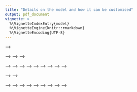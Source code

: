 ```yaml
---
title: "Details on the model and how it can be customised"
output: pdf_document
vignette: >
  %\VignetteIndexEntry{model}
  %\VignetteEngine{knitr::rmarkdown}
  %\VignetteEncoding{UTF-8}
---
```


<!-- ```{r, include = FALSE} -->
<!-- is_check <- ("CheckExEnv" %in% search()) || any(c("_R_CHECK_TIMINGS_", -->
<!--              "_R_CHECK_LICENSE_") %in% names(Sys.getenv())) -->
<!-- knitr::opts_chunk$set( -->
<!--   collapse = TRUE, -->
<!--   comment = "#>", -->
<!--   eval = !is_check, -->
<!--   purl = !is_check -->
<!-- ) -->
<!-- ``` -->

<!-- ```{r setup} -->
<!-- library(ppjsdm) -->
<!-- library(spatstat) -->

<!-- remove(list = ls()) -->

<!-- set.seed(1) -->
<!-- ``` -->

<!-- In this vignette, we give some details on the model we are using. -->

<!-- We begin by introducing the Papangelou conditional intensity. -->
<!-- For a point configuration $\omega$, a location in space $x$, and a species index $i$, the Papangelou conditional intensity $\pi$ is such that $\pi((x,i),\omega)\cdot\Delta x$ is the probability of finding an individual of species $i$ in the infinitesimal volume $\Delta x$ around $x$, conditional on $\omega$ outside of $\Delta x$. -->
<!-- Our general model for the Papangelou conditional intensity is -->
<!-- $$\pi((x,i),\omega) -->
<!-- =\lambda_i\exp\biggl(\sum_{k=1}^n\beta_{i,k}X_k(x) -->
<!-- +\sum_{j=1}^p\alpha_{i,j}\sum_{z\in\omega_i^{(N)}}\varphi_{r_{i,j}}(\|z-x\|)\biggr).$$ -->
<!-- In the equation above, -->

<!-- * $\lambda_i$ is the intensity of species $i$ if the $\beta_{i,k}$ and $\alpha_{i,j}$ were to all be zero; -->
<!-- * $n$ is the number of environmental covariates; -->
<!-- * $X_k(x)$ is the environmental covariate number $k$ evaluated at location $x$; -->
<!-- * $\beta_{i,k}$ represents the effect on the distribution of species $i$ of the environmental covariate $k$; -->
<!-- * $p$ is the number of different species; -->
<!-- * $\alpha_{i,j}$ is the repulsion parameter between species $i$ and $j$ (it can be nonnegative or positive); -->
<!-- * $N$ is what we call the saturation parameter, i.e. the maximum number of different individuals which can interact with a given one; -->
<!-- * $\omega_i^{(N)}$ is the subset of the $N$ individuals in $\omega$ of type $i$ which are closest to location $x$; -->
<!-- * $r_{i,j}$ are interaction radii which denote the typical distance within which species $i$ and $j$ interact (The functions $\varphi_{r_{i,j}}$ are chosen to be nonincreasing, between $0$ and $1$, and have value $0.5$ at $r_{i,j}$.); -->
<!-- * $\varphi_{r_{i,j}}$ are smoothing functions. -->

<!-- Since the above definition is quite technical, we will spend the rest of this vignette illustrating this concept with some examples. -->
<!-- The package includes a function to compute the Papangelou conditional intensity above, which will make things easier! -->

<!-- # No interaction: Poisson point process -->

<!-- We begin by considering a single species, with no repulsion, no covariates, and a given intensity. -->

<!-- ```{r} -->
<!-- nspecies <- 1 -->
<!-- ncovariates <- 0 -->
<!-- lambda <- 50 -->
<!-- alpha <- matrix(0, nspecies, nspecies) -->
<!-- beta <- matrix(0, nspecies, ncovariates) -->
<!-- gamma <- matrix(0, nspecies, nspecies) -->
<!-- covariates <- vector(mode = "list", length = ncovariates) -->
<!-- model <- "Geyer" -->
<!-- medium_range_model <- "square_exponential" -->
<!-- short_range <- matrix(0.1, nspecies, nspecies) -->
<!-- medium_range <- matrix(0.1, nspecies, nspecies) -->
<!-- long_range <- matrix(0.2, nspecies, nspecies) -->
<!-- saturation <- 100 -->
<!-- window <- Rectangle_window() -->
<!-- spatstat_window <- owin() -->
<!-- ``` -->

<!-- Take a single sample from the corresponding point process, -->

<!-- ```{r} -->
<!-- configuration <- rgibbs(window = window,  -->
<!--                         alpha = alpha,  -->
<!--                         lambda = lambda,  -->
<!--                         beta = beta,  -->
<!--                         covariates = covariates, -->
<!--                         model = model, -->
<!--                         medium_range_model = medium_range_model, -->
<!--                         short_range = short_range,  -->
<!--                         medium_range = medium_range, -->
<!--                         long_range = long_range, -->
<!--                         saturation = saturation, -->
<!--                         gamma = gamma) -->
<!-- ``` -->

<!-- and plot it below. -->

<!-- ```{r, fig.align = 'center', fig} -->
<!-- par(mar = c(5, 4, 4, 13) + 0.1) -->
<!-- plot(configuration) -->
<!-- ``` -->

<!-- Now, we can compute the Papangelou conditional intensity over the region. -->

<!-- ```{r} -->
<!-- x_axis <- seq(from = 0, to = 1, by = 0.001) -->
<!-- y_axis <- x_axis -->
<!-- z <- outer(x_axis, y_axis, function(x, y) { -->
<!--   compute_papangelou(configuration, x, y, 1, model, medium_range_model, alpha,  -->
<!--                      lambda, beta, gamma, covariates, short_range, medium_range, long_range, saturation) -->
<!-- }) -->
<!-- ``` -->

<!-- In this case, the Papangelou conditional intensity is equal to the intensity over the whole region: -->

<!-- ```{r} -->
<!-- all(z == lambda) -->
<!-- ``` -->

<!-- This means that the probability of finding a point anywhere on the region conditional on the given locations is independent of the locations, and proportional to the intensity everywhere. -->
<!-- In other words, the associated point process is a Poisson point process of intensity `lambda`. -->

<!-- # Adding interactions -->

<!-- We now add interactions between individuals, as controlled by the parameter `alpha`. -->

<!-- ```{r} -->
<!-- alpha <- matrix(-1) -->
<!-- ``` -->

<!-- Let us see how this changes the sample and its Papangelou conditional intensity. -->
<!-- The package contains a function to sample from the distribution and plot the configuration and the Papangelou conditional intensity. -->
<!-- We can plot the Papangelou conditional intensity by a call to that function. -->
<!-- The circles represent a sample from the target distribution, and we have added the Papangelou conditional intensity as an overlay. -->

<!-- ```{r} -->
<!-- plot_papangelou(window = window, -->
<!--                 type = 1,  -->
<!--                 model = model,  -->
<!--                 medium_range_model = medium_range_model,  -->
<!--                 alpha = alpha,  -->
<!--                 lambda = lambda,  -->
<!--                 beta = beta,  -->
<!--                 gamma = gamma,  -->
<!--                 covariates = covariates,  -->
<!--                 short_range = short_range,  -->
<!--                 medium_range = medium_range,  -->
<!--                 long_range = long_range,  -->
<!--                 saturation = saturation)  -->
<!-- ``` -->

<!-- The plot indicates repulsion within a given interaction radius: at locations far from existing individuals in the configuration, the Papangelou conditional intensity is equal to `lambda`, and it decreases within the interaction radius. -->
<!-- The parameter `alpha` controls the strength of the repulsion, and when it is increased (in absolute value) the point process becomes more repulsive. -->

<!-- ```{r} -->
<!-- alpha <- matrix(-4) -->
<!-- plot_papangelou(window = window, -->
<!--                 type = 1,  -->
<!--                 model = model,  -->
<!--                 medium_range_model = medium_range_model,  -->
<!--                 alpha = alpha,  -->
<!--                 lambda = lambda,  -->
<!--                 beta = beta,  -->
<!--                 gamma = gamma,  -->
<!--                 covariates = covariates,  -->
<!--                 short_range = short_range,  -->
<!--                 medium_range = medium_range,  -->
<!--                 long_range = long_range,  -->
<!--                 saturation = saturation)  -->
<!-- ``` -->

<!-- Making `alpha` positive instead of negative changes the behaviour. -->

<!-- ```{r} -->
<!-- alpha <- matrix(0.2) -->
<!-- plot_papangelou(window = window, -->
<!--                 type = 1,  -->
<!--                 model = model,  -->
<!--                 medium_range_model = medium_range_model,  -->
<!--                 alpha = alpha,  -->
<!--                 lambda = lambda,  -->
<!--                 beta = beta,  -->
<!--                 gamma = gamma,  -->
<!--                 covariates = covariates,  -->
<!--                 short_range = short_range,  -->
<!--                 medium_range = medium_range,  -->
<!--                 long_range = long_range,  -->
<!--                 saturation = saturation)  -->
<!-- ``` -->

<!-- The Papangelou conditional intensity is now larger at locations closer to existing individuals, indicating that the point process is attractive. -->
<!-- Thus, our model is either attractive or repulsive depending on the sign of `alpha`. -->

<!-- # Changing features of the interaction -->

<!-- Different features of the interaction can be customised. -->
<!-- To begin with, you can control the radii of interaction (which correspond to $r_{i,j}$ in the model). -->

<!-- ```{r} -->
<!-- alpha <- matrix(-0.1) -->
<!-- short_range <- matrix(0.05, nspecies, nspecies) -->
<!-- plot_papangelou(window = window, -->
<!--                 type = 1,  -->
<!--                 model = model,  -->
<!--                 medium_range_model = medium_range_model,  -->
<!--                 alpha = alpha,  -->
<!--                 lambda = lambda,  -->
<!--                 beta = beta,  -->
<!--                 gamma = gamma,  -->
<!--                 covariates = covariates,  -->
<!--                 short_range = short_range,  -->
<!--                 medium_range = medium_range,  -->
<!--                 long_range = long_range,  -->
<!--                 saturation = saturation)  -->
<!-- ``` -->

<!-- It is possible to change the number of individuals that are taken into account, via the `saturation` parameter (which corresponds to $N$ in the model). -->
<!-- For example, let us account for the five closest individuals instead of the two closest. -->

<!-- ```{r} -->
<!-- short_range <- matrix(0.1, nspecies, nspecies) -->
<!-- saturation <- 5 -->
<!-- plot_papangelou(window = window, -->
<!--                 type = 1,  -->
<!--                 model = model,  -->
<!--                 medium_range_model = medium_range_model,  -->
<!--                 alpha = alpha,  -->
<!--                 lambda = lambda,  -->
<!--                 beta = beta,  -->
<!--                 gamma = gamma,  -->
<!--                 covariates = covariates,  -->
<!--                 short_range = short_range,  -->
<!--                 medium_range = medium_range,  -->
<!--                 long_range = long_range,  -->
<!--                 saturation = saturation)  -->
<!-- ``` -->

<!-- There are also various kinds of smoothing functions available via the `model` parameter (which correspond to $\varphi_{r_{i,j}}$ in the model). -->
<!-- Here is what the square exponential smoothing looks like. -->

<!-- ```{r} -->
<!-- saturation <- 2 -->
<!-- model <- "square_exponential" -->
<!-- plot_papangelou(window = window, -->
<!--                 type = 1,  -->
<!--                 model = model,  -->
<!--                 medium_range_model = medium_range_model,  -->
<!--                 alpha = alpha,  -->
<!--                 lambda = lambda,  -->
<!--                 beta = beta,  -->
<!--                 gamma = gamma,  -->
<!--                 covariates = covariates,  -->
<!--                 short_range = short_range,  -->
<!--                 medium_range = medium_range,  -->
<!--                 long_range = long_range,  -->
<!--                 saturation = saturation)  -->
<!-- ``` -->

<!-- <!-- # Discussion of the different variations --> -->

<!-- <!-- These different variations of the model generate quite different samples in extreme cases. --> -->
<!-- <!-- For example, for a very large value of the repulsion parameter, the Geyer model exhibits extreme regularity. --> -->
<!-- <!-- The Geyer model does not have any smoothing, i.e. it corresponds to the choice $\varphi_{r_{i,j}}(r)=\mathbf1_{\{r\le r_{i,j}\}}$, where $\mathbf1$ is the indicator function. --> -->

<!-- <!-- ```{r} --> -->
<!-- <!-- extreme_configuration <- rgibbs(window = window,  --> -->
<!-- <!--                                 alpha = matrix(-Inf),  --> -->
<!-- <!--                                 lambda = 100,  --> -->
<!-- <!--                                 model = "Geyer", --> -->
<!-- <!--                                 short_range = short_range) --> -->
<!-- <!-- par(mar = c(5, 4, 4, 13) + 0.1) --> -->
<!-- <!-- plot(extreme_configuration, window = window) --> -->
<!-- <!-- ``` --> -->

<!-- <!-- Other variants of the model show some interesting features. --> -->
<!-- <!-- As an illustration, here is a plot of an extremely attractive square exponential version of the model. --> -->

<!-- <!-- ```{r} --> -->
<!-- <!-- extreme_configuration <- rgibbs(window = window,  --> -->
<!-- <!--                                 alpha = matrix(3),  --> -->
<!-- <!--                                 lambda = 1,  --> -->
<!-- <!--                                 model = "square_exponential", --> -->
<!-- <!--                                 short_range = short_range) --> -->
<!-- <!-- par(mar = c(5, 4, 4, 13) + 0.1) --> -->
<!-- <!-- plot(extreme_configuration, window = window) --> -->
<!-- <!-- ``` --> -->

<!-- # Adding covariates -->

<!-- Adding covariates is also possible. -->
<!-- It is best to provide the covariates as `spatstat::im` objects, and it is usually easy to convert to that format thanks to the conversion functions provided by `spatstat`. -->

<!-- ```{r} -->
<!-- model <- "Geyer" -->
<!-- covariates <- list(temperature = as.im(function(x, y) x - 0.5, W = spatstat_window)) -->
<!-- beta <- matrix(2) -->
<!-- plot_papangelou(window = window, -->
<!--                 type = 1,  -->
<!--                 model = model,  -->
<!--                 medium_range_model = medium_range_model,  -->
<!--                 alpha = alpha,  -->
<!--                 lambda = lambda,  -->
<!--                 beta = beta,  -->
<!--                 gamma = gamma,  -->
<!--                 covariates = covariates,  -->
<!--                 short_range = short_range,  -->
<!--                 medium_range = medium_range,  -->
<!--                 long_range = long_range,  -->
<!--                 saturation = saturation)  -->
<!-- ``` -->

<!-- # Multiple species setting -->

<!-- The package also works with multiple species. -->

<!-- ```{r} -->
<!-- nspecies <- 2 -->
<!-- ncovariates <- 0 -->
<!-- lambda <- c(10, 10) -->
<!-- alpha <- cbind(c(-1, -1), c(-1, -0.5)) -->
<!-- gamma <- cbind(c(0.5, 0), c(0, 0.5)) -->
<!-- beta <- matrix(0, nspecies, ncovariates) -->
<!-- covariates <- list() -->
<!-- model <- "square_bump" -->
<!-- medium_range_model <- "square_exponential" -->
<!-- short_range <- cbind(c(0.05, 0.1), c(0.1, 0.2)) -->
<!-- medium_range <- cbind(c(0.075, 0), c(0, 0.2)) -->
<!-- long_range <- cbind(c(0.15, 0), c(0, 0.4)) -->
<!-- saturation <- 2 -->
<!-- window <- Rectangle_window() -->
<!-- spatstat_window <- owin() -->
<!-- ``` -->

<!-- As in the previous sections, we sample from this distribution and compute the corresponding Papangelou conditional intensity for an individual of the first species. -->

<!-- ```{r} -->
<!-- plot_papangelou(window = window, -->
<!--                 type = 1,  -->
<!--                 model = model,  -->
<!--                 medium_range_model = medium_range_model,  -->
<!--                 alpha = alpha,  -->
<!--                 lambda = lambda,  -->
<!--                 beta = beta,  -->
<!--                 gamma = gamma,  -->
<!--                 covariates = covariates,  -->
<!--                 short_range = short_range,  -->
<!--                 medium_range = medium_range,  -->
<!--                 long_range = long_range,  -->
<!--                 saturation = saturation)  -->
<!-- ``` -->

<!-- It can be seen that the new individual exhibits repulsion from individuals of its own species (the circles) and is instead attracted to individuals of the other species (the triangles). -->
